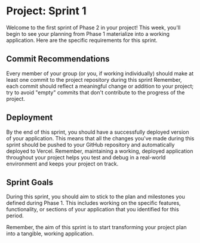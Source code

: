 # Project: Sprint 1

Welcome to the first sprint of Phase 2 in your project! This week, you'll begin to see your planning from Phase 1 materialize into a working application. Here are the specific requirements for this sprint.

## Commit Recommendations

Every member of your group (or you, if working individually) should make at least one commit to the project repository during this sprint Remember, each commit should reflect a meaningful change or addition to your project; try to avoid "empty" commits that don't contribute to the progress of the project.

## Deployment

By the end of this sprint, you should have a successfully deployed version of your application. This means that all the changes you've made during this sprint should be pushed to your GitHub repository and automatically deployed to Vercel. Remember, maintaining a working, deployed application throughout your project helps you test and debug in a real-world environment and keeps your project on track.

## Sprint Goals

During this sprint, you should aim to stick to the plan and milestones you defined during Phase 1. This includes working on the specific features, functionality, or sections of your application that you identified for this period.

Remember, the aim of this sprint is to start transforming your project plan into a tangible, working application.
